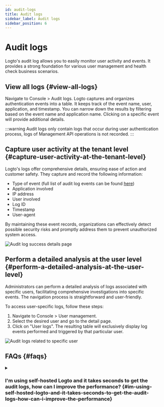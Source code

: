 ```yaml
---
id: audit-logs
title: Audit logs
sidebar_label: Audit logs
sidebar_position: 6
---
```


# Audit logs

Logto's audit log allows you to easily monitor user activity and events. It provides a strong foundation for various user management and health check business scenarios.

## View all logs \{#view-all-logs}

Navigate to <CloudLink to="/audit-logs">Console > Audit logs</CloudLink>. Logto captures and organizes authentication events into a table. It keeps track of the event name, user, application, and timestamp. You can narrow down the results by filtering based on the event name and application name. Clicking on a specific event will provide additional details.

:::warning
Audit logs only contain logs that occur during user authentication process, logs of Management API operations is not recorded.
:::

## Capture user activity at the tenant level \{#capture-user-activity-at-the-tenant-level}

Logto's logs offer comprehensive details, ensuring ease of action and customer safety. They capture and record the following information:

- Type of event (full list of audit log events can be found [here](https://github.com/logto-io/logto/blob/master/packages/console/src/consts/logs.ts))
- Application involved
- IP address
- User involved
- Log ID
- Timestamp
- User-agent

By maintaining these event records, organizations can effectively detect possible security risks and promptly address them to prevent unauthorized system access.

![Audit log success details page](./assets/audit-log-success-details-page.png)

## Perform a detailed analysis at the user level \{#perform-a-detailed-analysis-at-the-user-level}

Administrators can perform a detailed analysis of logs associated with specific users, facilitating comprehensive investigations into specific events. The navigation process is straightforward and user-friendly.

To access user-specific logs, follow these steps:

1. Navigate to <CloudLink to="/users">Console > User management</CloudLink>.
2. Select the desired user and go to the detail page.
3. Click on "User logs". The resulting table will exclusively display log events performed and triggered by that particular user.

![Audit logs related to specific user](./assets/audit-logs-related-to-specific-user.png)

## FAQs \{#faqs}

<details>
<summary>

### I'm using self-hosted Logto and it takes seconds to get the audit logs, how can I improve the performance? \{#im-using-self-hosted-logto-and-it-takes-seconds-to-get-the-audit-logs-how-can-i-improve-the-performance}

</summary>

OSS users should add cronjob to clean up out-dated audit logs regularly.

</details>
